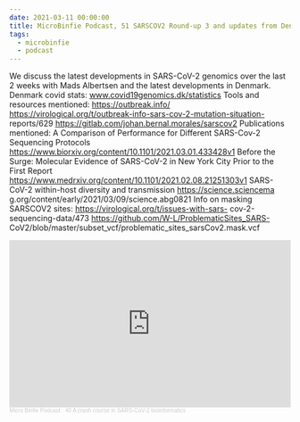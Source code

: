```yaml
---
date: 2021-03-11 00:00:00
title: MicroBinfie Podcast, 51 SARSCOV2 Round-up 3 and updates from Denmark
tags:
  - microbinfie
  - podcast
---
```

We discuss the latest developments in SARS-CoV-2 genomics over the
last 2 weeks with Mads Albertsen and the latest developments in
Denmark.  Denmark covid stats: www.covid19genomics.dk/statistics
Tools and resources mentioned:   https://outbreak.info/
https://virological.org/t/outbreak-info-sars-cov-2-mutation-situation-
reports/629 https://gitlab.com/johan.bernal.morales/sarscov2
Publications mentioned: A Comparison of Performance for Different
SARS-Cov-2 Sequencing Protocols
https://www.biorxiv.org/content/10.1101/2021.03.01.433428v1  Before
the Surge: Molecular Evidence of SARS-CoV-2 in New York City Prior to
the First Report
https://www.medrxiv.org/content/10.1101/2021.02.08.21251303v1  SARS-
CoV-2 within-host diversity and transmission https://science.sciencema
g.org/content/early/2021/03/09/science.abg0821  Info on masking
SARSCOV2 sites:  https://virological.org/t/issues-with-sars-
cov-2-sequencing-data/473
https://github.com/W-L/ProblematicSites_SARS-
CoV2/blob/master/subset_vcf/problematic_sites_sarsCov2.mask.vcf

<iframe width="100%" height="300" scrolling="no" frameborder="no" allow="autoplay" src="https://w.soundcloud.com/player/?url=https%3A//api.soundcloud.com/tracks/1004378554&color=%23ff5500&auto_play=false&hide_related=false&show_comments=true&show_user=true&show_reposts=false&show_teaser=true&visual=true"></iframe><div style="font-size: 10px; color: #cccccc;line-break: anywhere;word-break: normal;overflow: hidden;white-space: nowrap;text-overflow: ellipsis; font-family: Interstate,Lucida Grande,Lucida Sans Unicode,Lucida Sans,Garuda,Verdana,Tahoma,sans-serif;font-weight: 100;"><a href="https://soundcloud.com/microbinfie" title="Micro Binfie Podcast" target="_blank" style="color: #cccccc; text-decoration: none;">Micro Binfie Podcast</a> · <a href="https://soundcloud.com/microbinfie/40-a-crash-course-in-sars-cov-2-bioinformatics" title="51 SARSCOV2 Round-up 3 and updates from Denmark" target="_blank" style="color: #cccccc; text-decoration: none;">40 A crash course in SARS-CoV-2 bioinformatics</a></div>
